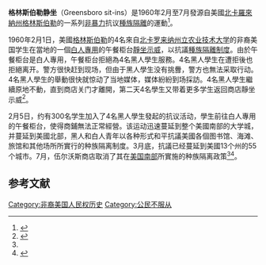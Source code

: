 '''格林斯伯勒静坐'''（Greensboro sit-ins）是1960年2月至7月發源自美國[[北卡羅來納州|北卡羅來納州]][[格林斯伯勒_(北卡罗来纳州)|格林斯伯勒]]的一系列[[非暴力|非暴力]]抗议[[種族隔離|種族隔離]]的運動<ref name="sitin">{{Cite web|title=The Greensboro Sit-In|url=https://www.history.com/topics/black-history/the-greensboro-sit-in|publisher=[[歷史頻道|歷史頻道]]|access-date=2021-02-11|archive-date=2021-03-25|archive-url=https://web.archive.org/web/20210325210748/https://www.history.com/topics/black-history/the-greensboro-sit-in|dead-url=no}}</ref>。

1960年2月1日，美國[[格林斯伯勒_(北卡罗来纳州)|格林斯伯勒]]的4名來自[[北卡罗来纳州立农业技术大学|北卡罗来纳州立农业技术大学]]的非裔美国学生在當地{{link-en|伍尔沃斯商店|F. W. Woolworth Company}}的一個[[種族隔離|白人專用]]的午餐柜台[[靜坐示威|靜坐示威]]，以抗議[[種族隔離制度|種族隔離制度]]。由於午餐柜台是白人專用，午餐柜台拒絕為4名黑人學生服務。4名黑人學生在遭拒後也拒絕离开。警方很快赶到现场，但由于黑人學生没有挑釁，警方也無法采取行动。4名黑人學生的舉動很快就惊动了当地媒体，媒体紛紛到场採訪。4名黑人學生繼續原地不動，直到商店关门才離開，第二天4名學生又带着更多学生返回商店靜坐示威<ref name=":0">{{Cite web|title=Greensboro Sit-In|url=https://www.history.com/topics/black-history/the-greensboro-sit-in|accessdate=|author=A&E Television Networks, LLC.|date=|format=|publisher=|language=|archive-date=2021-03-25|archive-url=https://web.archive.org/web/20210325210748/https://www.history.com/topics/black-history/the-greensboro-sit-in|dead-url=no}}</ref>。

2月5日，约有300名学生加入了4名黑人學生發起的抗议活动，學生前往白人專用的午餐柜台，使得商鋪無法正常經營。该运动迅速蔓延到整个美國南部的大学城，并蔓延到美國北部，黑人和白人青年以各种形式和平抗議美國各個图书馆、海滩、旅馆和其他场所所實行的种族隔离制度。3月底，抗議已经蔓延到美國13个州的55个城市。7月，伍尔沃斯商店取消了其在[[美国南部|美国南部]]所實施的种族隔离政策<ref name=":0" /><ref name="loc">{{Cite web|title=Greensboro Lunch Counter Sit-In|url=https://www.loc.gov/exhibits/odyssey/educate/lunch.html|publisher=[[國會圖書館_(美國)|國會圖書館 (美國)]]|access-date=2021-02-11|archive-date=2021-03-08|archive-url=https://web.archive.org/web/20210308195912/https://www.loc.gov/exhibits/odyssey/educate/lunch.html|dead-url=no}}</ref>。

==参考文献==
{{reflist}}

[[Category:非裔美国人民权历史|Category:非裔美国人民权历史]]
[[Category:公民不服从|Category:公民不服从]]
